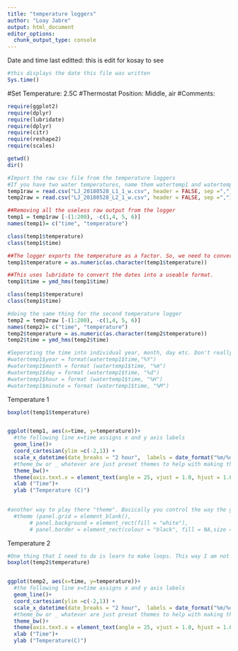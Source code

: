 ```yaml
---
title: "temperature loggers"
author: "Loay Jabre"
output: html_document
editor_options: 
  chunk_output_type: console
---
```


Date and time last editted: 
this is edit for kosay to see
```r
#this displays the date this file was written 
Sys.time()
```

#Set Temperature: 2.5C
#Thermostat Position: Middle, air 
#Comments: 

```r
require(ggplot2)
require(dplyr)
require(lubridate)
require(dplyr)
require(citr)
require(reshape2)
require(scales)
```

```r
getwd()
dir()
````

```r
#Import the raw csv file from the temperature loggers
#If you have two water temperatures, name them watertemp1 and watertemp2
temp1raw = read.csv("LJ_20180528_L1_1_w.csv", header = FALSE, sep =",")
temp2raw = read.csv("LJ_20180528_L2_1_w.csv", header = FALSE, sep =",")
```


```r
##Removing all the useless raw output from the logger
temp1 = temp1raw [-(1:200), -c(1,4, 5, 6)]
names(temp1)= c("time", "temperature")

class(temp1$temperature)
class(temp1$time)

##The logger exports the temperature as a factor. So, we need to convert it to a number. is a little more than just a as.numeric because the code was showing the wrong value at first. 
temp1$temperature = as.numeric(as.character(temp1$temperature))

##This uses lubridate to convert the dates into a useable format. 
temp1$time = ymd_hms(temp1$time)

class(temp1$temperature)
class(temp1$time)

#doing the same thing for the second temperature logger
temp2 = temp2raw [-(1:200), -c(1,4, 5, 6)]
names(temp2)= c("time", "temperature")
temp2$temperature = as.numeric(as.character(temp2$temperature))
temp2$time = ymd_hms(temp2$time)
```

```r
#Seperating the time into individual year, month, day etc. Don't really need it, but it could be usefull 
#watertemp1$year = format(watertemp1$time,"%Y")
#watertemp1$month = format (watertemp1$time, "%m")
#watertemp1$day = format (watertemp1$time, "%d")
#watertemp1$hour = format (watertemp1$time, "%H")
#watertemp1$minute = format (watertemp1$time, "%M")
```


Temperature 1
```r
boxplot(temp1$temperature)


ggplot(temp1, aes(x=time, y=temperature))+
  #the following line x=time assigns x and y axis labels
  geom_line()+
  coord_cartesian(ylim =c(-2,1)) +
  scale_x_datetime(date_breaks = "2 hour",  labels = date_format("%m/%d - %H:%M")) +
  #theme_bw or _ whatever are just preset themes to help with making the graph look a certain way
  theme_bw()+
  theme(axis.text.x = element_text(angle = 25, vjust = 1.0, hjust = 1.0)) + 
  xlab ("Time")+
  ylab ("Temperature (C)")

  
#another way to play there "theme". Basically you control the way the gram looks
  #theme (panel.grid = element_blank(),
       # panel.background = element_rect(fill = "white"),
       # panel.border = element_rect(colour = "black", fill = NA,size = 0.2))
```

Temperature 2
```r

#One thing that I need to do is learn to make loops. This way I am not repeating the same code for two different plots. 
boxplot(temp2$temperature)


ggplot(temp2, aes(x=time, y=temperature))+
  #the following line x=time assigns x and y axis labels
  geom_line()+
  coord_cartesian(ylim =c(-2,1)) +
  scale_x_datetime(date_breaks = "2 hour",  labels = date_format("%m/%d - %H:%M")) +
  #theme_bw or _ whatever are just preset themes to help with making the graph look a certain way
  theme_bw()+
  theme(axis.text.x = element_text(angle = 25, vjust = 1.0, hjust = 1.0)) + 
  xlab ("Time")+
  ylab ("Temperature(C)")

```

